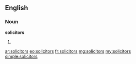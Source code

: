 ==English==

===Noun===
'''solicitors'''

# {{plural of|solicitor}}

[[ar:solicitors]]
[[eo:solicitors]]
[[fr:solicitors]]
[[mg:solicitors]]
[[my:solicitors]]
[[simple:solicitors]]